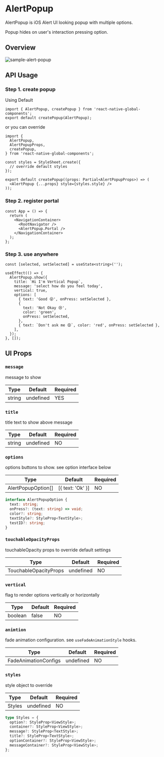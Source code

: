 
# AlertPopup

AlertPopup is iOS Alert UI looking popup with multiple options.

Popup hides on user's interaction pressing option.

## Overview

<div className="sample-gif">
  <img src={image} className="sample-gif-img" alt="sample-alert-popup" />
</div>

## API Usage

### Step 1. create popup

Using Default

```tsx title="AlertPopup.tsx"
import { AlertPopup, createPopup } from 'react-native-global-components';
export default createPopup(AlertPopup);
```

or you can override

```tsx title="AlertPopup.tsx"
import {
  AlertPopup,
  AlertPopupProps,
  createPopup,
} from 'react-native-global-components';

const styles = StyleSheet.create({
  // override default styles
});

export default createPopup((props: Partial<AlertPopupProps>) => (
  <AlertPopup {...props} style={styles.style} />
));
```

### Step 2. register portal

```tsx title="App.tsx"
const App = () => {
  return (
    <NavigationContainer>
      <RootNavigator />
      <AlertPopup.Portal />
    </NavigationContainer>
  );
};
```

### Step 3. use anywhere

```tsx
const [selected, setSelected] = useState<string>('');

useEffect(() => {
  AlertPopup.show({
    title: `Hi I'm Vertical Popup`,
    message: 'select how do you feel today',
    vertical: true,
    options: [
      { text: 'Good 😝', onPress: setSelected },
      {
        text: 'Not Okay 😢',
        color: 'green',
        onPress: setSelected,
      },
      { text: `Don't ask me 😡`, color: 'red', onPress: setSelected },
    ],
  });
}, []);
```

## UI Props

### `message`

message to show

| Type   | Default   | Required |
| ------ | --------- | -------- |
| string | undefined | YES      |

### `title`

title text to show above message

| Type   | Default   | Required |
| ------ | --------- | -------- |
| string | undefined | NO       |

### `options`

options buttons to show. see option interface below

| Type               | Default          | Required |
| ------------------ | ---------------- | -------- |
| AlertPopupOption[] | [{ text: 'Ok' }] | NO       |

```ts
interface AlertPopupOption {
  text: string;
  onPress?: (text: string) => void;
  color?: string;
  textStyle?: StyleProp<TextStyle>;
  testID?: string;
}
```

### `touchableOpacityProps`

touchableOpacity props to override default settings

| Type                  | Default   | Required |
| --------------------- | --------- | -------- |
| TouchableOpacityProps | undefined | NO       |

### `vertical`

flag to render options vertically or horizontally

| Type    | Default | Required |
| ------- | ------- | -------- |
| boolean | false   | NO       |

### `animtion`

fade animation configuration. see `useFadeAnimationStyle` hooks.

| Type                 | Default   | Required |
| -------------------- | --------- | -------- |
| FadeAnimationConfigs | undefined | NO       |

### `styles`

style object to override

| Type   | Default   | Required |
| ------ | --------- | -------- |
| Styles | undefined | NO       |

```ts
type Styles = {
  option?: StyleProp<ViewStyle>;
  container?: StyleProp<ViewStyle>;
  message?: StyleProp<TextStyle>;
  title?: StyleProp<TextStyle>;
  optionContainer?: StyleProp<ViewStyle>;
  messageContainer?: StyleProp<ViewStyle>;
};
```
